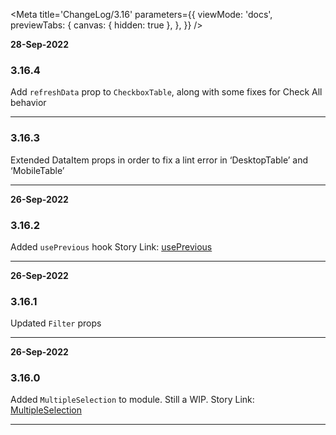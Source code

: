 <!--ATTENTION -->
<!--When updating this file, please add the newest comments at the top of the file so they are displayed first -->
<!--Changes should include any functional changes made to the component and how that affects the component/function usage -->
<!--or changes made to the Types (and what effect that will have for the component/function) -->


<Meta
  title='ChangeLog/3.16'
  parameters={{
    viewMode: 'docs',
    previewTabs: {
      canvas: { hidden: true },
    },
  }}
/>

<!-- INSERT NEW UPDATE HERE -->
<!-- Include date, version & the change and it's functional effects -->

**28-Sep-2022**

### 3.16.4

Add `refreshData` prop to `CheckboxTable`, along with some fixes for Check All behavior

---

### 3.16.3

Extended DataItem props in order to fix a lint error in ‘DesktopTable’ and ‘MobileTable’

---

**26-Sep-2022**

### 3.16.2

Added `usePrevious` hook
Story Link: [usePrevious](/docs/hooks-useprevious--example)

---

**26-Sep-2022**

### 3.16.1

Updated `Filter` props

---

**26-Sep-2022**

### 3.16.0

Added `MultipleSelection` to module. Still a WIP.
Story Link: [MultipleSelection](/story/wip-multipleselection--basic)

---

